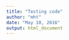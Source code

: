 ```yaml
---
title: "Testing code"
author: "mht"
date: "May 10, 2016"
output: html_document
---
```



```r

```

